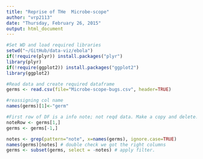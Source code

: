 ```yaml
---
title: "Reprise of THe  Microbe-scope"
author: "vrp2113"
date: "Thursday, February 26, 2015"
output: html_document
---
```

```r
#Set WD and load required libraries
setwd("~/GitHub/data-viz/ebola")
if(!require(plyr)) install.packages("plyr")
library(plyr)
if(!require(ggplot2)) install.packages("ggplot2")
library(ggplot2)
```

```r
#Read data and create required dataframe
germs <- read.csv(file="Microbe-scope-bugs.csv", header=TRUE)

#reassigning col name
names(germs)[1]<-"germ"

#First row of DF is a info note; not reqd data. Make a copy and delete.
noteRow <- germs[1,]
germs <- germs[-1,]

notes <- grep(pattern="note", x=names(germs), ignore.case=TRUE)
names(germs)[notes] # double check we got the right columns
germs <- subset(germs, select = -notes) # apply filter.
```